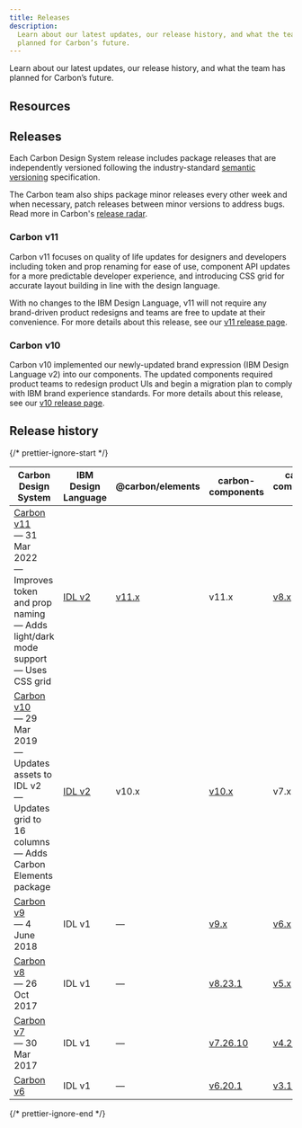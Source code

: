 ```yaml
---
title: Releases
description:
  Learn about our latest updates, our release history, and what the team has
  planned for Carbon’s future.
---
```


<PageDescription>

Learn about our latest updates, our release history, and what the team has
planned for Carbon’s future.

</PageDescription>

## Resources

<Row className="resource-card-group">
  <Column colMd={4} colLg={4} noGutterSm>
    <ResourceCard
      subTitle="Changelog"
      href="https://github.com/carbon-design-system/carbon/releases">
      <MdxIcon name="github" />
    </ResourceCard>
  </Column>
  <Column colMd={4} colLg={4} noGutterSm>
    <ResourceCard
      subTitle="Roadmap"
      href="https://github.com/orgs/carbon-design-system/projects/51/views/1">
      <MdxIcon name="github" />
    </ResourceCard>
  </Column>
</Row>

## Releases

Each Carbon Design System release includes package releases that are
independently versioned following the industry-standard
[semantic versioning](https://semver.org) specification.

The Carbon team also ships package minor releases every other week and when
necessary, patch releases between minor versions to address bugs. Read more in
Carbon's
[release radar](https://github.com/carbon-design-system/carbon/wiki/Release-radar).

### Carbon v11

Carbon v11 focuses on quality of life updates for designers and developers
including token and prop renaming for ease of use, component API updates for a
more predictable developer experience, and introducing CSS grid for accurate
layout building in line with the design language.

With no changes to the IBM Design Language, v11 will not require any
brand-driven product redesigns and teams are free to update at their
convenience. For more details about this release, see our
[v11 release page](/migrating/guide/overview/).

### Carbon v10

Carbon v10 implemented our newly-updated brand expression (IBM Design Language
v2) into our components. The updated components required product teams to
redesign product UIs and begin a migration plan to comply with IBM brand
experience standards. For more details about this release, see our
[v10 release page](https://v10.carbondesignsystem.com/help/migration-guide/overview).

## Release history

{/* prettier-ignore-start */}

| Carbon Design System | IBM Design Language | @carbon/elements | carbon-components | carbon-components-react | @carbon/react |
| -------------------- | ------------------- | --------------- | ----------------- | ------------ | ------------ |
| [Carbon v11](https://www.carbondesignsystem.com)<br />— 31 Mar 2022<br />— Improves token and prop naming<br />— Adds light/dark mode support<br />— Uses CSS grid | [IDL v2](https://www.ibm.com/design/language) | [v11.x](https://www.npmjs.com/package/@carbon/elements/v/latest) | v11.x | [v8.x](https://www.npmjs.com/package/carbon-components-react/v/latest) | [v1.x](https://www.npmjs.com/package/@carbon/react/v/latest) |
| [Carbon v10](https://v10.carbondesignsystem.com)<br />— 29 Mar 2019<br />— Updates assets to IDL v2<br />— Updates grid to 16 columns<br />— Adds Carbon Elements package | [IDL v2](https://www.ibm.com/design/language) | v10.x | [v10.x](https://www.npmjs.com/package/carbon-components/v/latest) | v7.x | — |
| [Carbon v9](https://v9.carbondesignsystem.com)<br />— 4 June 2018 | IDL v1 | — | [v9.x](https://www.npmjs.com/package/carbon-components/v/9.x) | [v6.x](https://www.npmjs.com/package/carbon-components-react/v/6.x) | — |
| [Carbon v8](https://v8.carbondesignsystem.com)<br />— 26 Oct 2017 | IDL v1 | — | [v8.23.1](https://www.npmjs.com/package/carbon-components/v/8.23.1) | [v5.x](https://www.npmjs.com/package/carbon-components-react/v/5.x) | — |
| [Carbon v7](https://v7.carbondesignsystem.com)<br />— 30 Mar 2017 | IDL v1 | — | [v7.26.10](https://www.npmjs.com/package/carbon-components/v/7.26.10) | [v4.2.2](https://www.npmjs.com/package/carbon-components-react/v/4.2.2) | — |
| [Carbon v6](https://v6.carbondesignsystem.com) | IDL v1 | — | [v6.20.1](https://www.npmjs.com/package/carbon-components/v/6.20.1) | [v3.14.0](https://www.npmjs.com/package/carbon-components-react/v/3.14.0) | — |

{/* prettier-ignore-end */}
